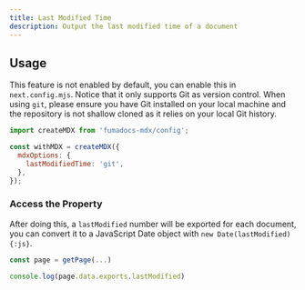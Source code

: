 ```yaml
---
title: Last Modified Time
description: Output the last modified time of a document
---
```


## Usage

This feature is not enabled by default, you can enable this in `next.config.mjs`. Notice that it only supports Git as version control.
When using `git`, please ensure you have Git installed on your local machine and the repository is not shallow cloned as it relies on your local Git history.

```js {3}
import createMDX from 'fumadocs-mdx/config';

const withMDX = createMDX({
  mdxOptions: {
    lastModifiedTime: 'git',
  },
});
```

### Access the Property

After doing this, a `lastModified` number will be exported for each document, you can convert it to a JavaScript Date object with `new Date(lastModified){:js}`.

```js
const page = getPage(...)

console.log(page.data.exports.lastModified)
```
